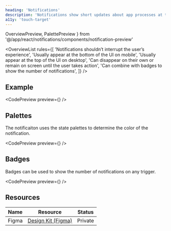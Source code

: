 ```yaml
---
heading: 'Notifications'
description: 'Notifications show short updates about app processes at the on the screen.'
a11y: 'touch-target'
---
```


  OverviewPreview,
  PalettePreview
} from '@/app/react/notifications/components/notification-preview'

<OverviewList rules={[
  'Notifications shouldn’t interrupt the user’s experience',
  'Usually appear at the bottom of the UI on mobile',
  'Usually appear at the top of the UI on desktop',
  'Can disappear on their own or remain on screen until the user takes action',
  'Can combine with badges to show the number of notifications',
]} />

## Example

<CodePreview preview={<OverviewPreview />} />

## Palettes

The notificaiton uses the state palettes to determine the color of the notification.

<CodePreview preview={<PalettePreview />} />

## Badges

Badges can be used to show the number of notifications on any trigger.

<CodePreview preview={<NotifyBadgePreview />} />

<DripDivider />

## Resources

| Name     | Resource | Status                                               |
| -------- | -------- | ---------------------------------------------------- |
| Figma    | [Design Kit (Figma)](https://www.figma.com/design/ducwqOCxoxcWc3ReV3FYd8/Digital-University-Component-Library?m=auto&node-id=0-1)      |                         Private                      |